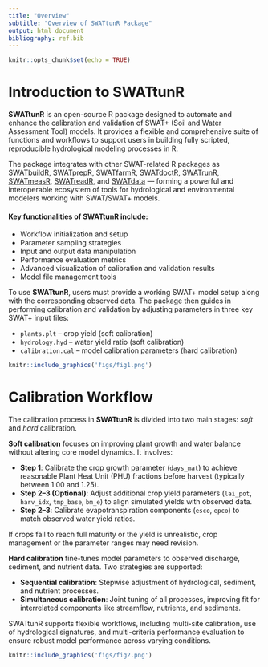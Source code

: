 ```yaml
---
title: "Overview"
subtitle: "Overview of SWATtunR Package"
output: html_document
bibliography: ref.bib
---
```


```r
knitr::opts_chunk$set(echo = TRUE)
```


# Introduction to SWATtunR

**SWATtunR** is an open-source R package designed to automate and enhance the calibration and validation of SWAT+ (Soil and Water Assessment Tool) models. It provides a flexible and comprehensive suite of functions and workflows to support users in building fully scripted, reproducible hydrological modeling processes in R.

The package integrates with other SWAT-related R packages as [SWATbuildR](https://github.com/chrisschuerz/SWATbuildR), [SWATprepR](https://biopsichas.github.io/SWATprepR/), [SWATfarmR](http://chrisschuerz.github.io/SWATfarmR/), [SWATdoctR](https://git.ufz.de/schuerz/swatdoctr), [SWATrunR](https://chrisschuerz.github.io/SWATrunR/), [SWATmeasR](https://github.com/chrisschuerz/SWATmeasR), [SWATreadR](https://github.com/chrisschuerz/SWATreadR), and [SWATdata](https://github.com/chrisschuerz/SWATdata) — forming a powerful and interoperable ecosystem of tools for hydrological and environmental modelers working with SWAT/SWAT+ models.

#### Key functionalities of **SWATtunR** include:

* Workflow initialization and setup
* Parameter sampling strategies
* Input and output data manipulation
* Performance evaluation metrics
* Advanced visualization of calibration and validation results
* Model file management tools

To use **SWATtunR**, users must provide a working SWAT+ model setup along with the corresponding observed data. The package then guides in performing calibration and validation by adjusting parameters in three key SWAT+ input files:

* `plants.plt` – crop yield (soft calibration)
* `hydrology.hyd` – water yield ratio (soft calibration)
* `calibration.cal` – model calibration parameters (hard calibration)

```r
knitr::include_graphics('figs/fig1.png')
```

# Calibration Workflow

The calibration process in **SWATtunR** is divided into two main stages: *soft* and *hard* calibration.

**Soft calibration** focuses on improving plant growth and water balance without altering core model dynamics. It involves:

* **Step 1**: Calibrate the crop growth parameter (`days_mat`) to achieve reasonable Plant Heat Unit (PHU) fractions before harvest (typically between 1.00 and 1.25).  
* **Step 2–3 (Optional)**: Adjust additional crop yield parameters (`lai_pot`, `harv_idx`, `tmp_base`, `bm_e`) to align simulated yields with observed data.  
* **Step 2–3**: Calibrate evapotranspiration components (`esco`, `epco`) to match observed water yield ratios.


If crops fail to reach full maturity or the yield is unrealistic, crop management or the parameter ranges may need revision.

**Hard calibration** fine-tunes model parameters to observed discharge, sediment, and nutrient data. Two strategies are supported:

* **Sequential calibration**: Stepwise adjustment of hydrological, sediment, and nutrient processes.
* **Simultaneous calibration**: Joint tuning of all processes, improving fit for interrelated components like streamflow, nutrients, and sediments.

SWATtunR supports flexible workflows, including multi-site calibration, use of hydrological signatures, and multi-criteria performance evaluation to ensure robust model performance across varying conditions.

```r
knitr::include_graphics('figs/fig2.png')
```







